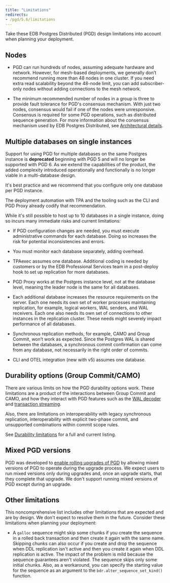 ```yaml
---
title: "Limitations"
redirects:
- /pgd/5.6/limitations
---
```


Take these EDB Postgres Distributed (PGD) design limitations
into account when planning your deployment.

## Nodes

- PGD can run hundreds of nodes, assuming adequate hardware and network. However,
    for mesh-based deployments, we generally don’t recommend running more than 48
    nodes in one cluster. If you need extra read scalability beyond the 48-node
    limit, you can add subscriber-only nodes without adding connections to the
    mesh network.

- The minimum recommended number of nodes in a group is three to provide fault
    tolerance for PGD's consensus mechanism. With just two nodes, consensus would
    fail if one of the nodes were unresponsive. Consensus is required for some PGD
    operations, such as distributed sequence generation. For more information about
    the consensus mechanism used by EDB Postgres Distributed, see [Architectural
    details](architectures/#architecture-details).

## Multiple databases on single instances

Support for using PGD for multiple databases on the same Postgres instance is
**deprecated** beginning with PGD 5 and will no longer be supported with PGD 6. As
we extend the capabilities of the product, the added complexity introduced
operationally and functionally is no longer viable in a multi-database design.

It's best practice and we recommend that you configure only one database per PGD instance. 

The deployment automation with TPA and the tooling such as the CLI
and PGD Proxy already codify that recommendation. 

While it's still possible to host up to 10 databases in a single instance,
doing so incurs many immediate risks and current limitations:

-   If PGD configuration changes are needed, you must execute administrative commands 
    for each database. Doing so increases the risk for potential
    inconsistencies and errors.

-   You must monitor each database separately, adding overhead.

-   TPAexec assumes one database. Additional coding is needed by customers or by the EDB Professional Services team
    in a post-deploy hook to set up replication for more databases.

-   PGD Proxy works at the Postgres instance level, not at the database level,
    meaning the leader node is the same for all databases.

-   Each additional database increases the resource requirements on the server.
    Each one needs its own set of worker processes maintaining replication, for example,
    logical workers, WAL senders, and WAL receivers. Each one also needs its own
    set of connections to other instances in the replication cluster. These needs might
    severely impact performance of all databases.

-   Synchronous replication methods, for example, CAMO and Group Commit, won’t work as
    expected. Since the Postgres WAL is shared between the databases, a
    synchronous commit confirmation can come from any database, not necessarily in
    the right order of commits.

-   CLI and OTEL integration (new with v5) assumes one database. 

## Durability options (Group Commit/CAMO)

There are various limits on how the PGD durability options work. 
These limitations are a product of the interactions between Group Commit and CAMO, and how they interact with PGD features such as the [WAL decoder](../decoding_worker/) and  [transaction streaming](../transaction-streaming/).

Also, there are limitations on interoperability with legacy synchronous replication,
interoperability with explicit two-phase commit, and unsupported combinations
within commit scope rules. 

See [Durability limitations](/pgd/5.6/commit-scopes/limitations/) for a full
and current listing.

## Mixed PGD versions

PGD was developed to [enable rolling upgrades of PGD](/pgd/5.6/upgrades) by allowing mixed versions of PGD to operate during the upgrade process. 
We expect users to run mixed versions only during upgrades and, once an upgrade starts, that they complete that upgrade.
We don't support running mixed versions of PGD except during an upgrade.

## Other limitations

This noncomprehensive list includes other limitations that are expected and
are by design. We don't expect to resolve them in the future. 
Consider these limitations when planning your deployment:

-   A `galloc` sequence might skip some chunks if you create the sequence in a
    rolled back transaction and then create it again with the same name. Skipping chunks can
    also occur if you create and drop the sequence when DDL replication isn't active
    and then you create it again when DDL replication is active. The impact of
    the problem is mild because the sequence guarantees aren't violated. The
    sequence skips only some initial chunks. Also, as a workaround, you can
    specify the starting value for the sequence as an argument to the
    `bdr.alter_sequence_set_kind()` function.
